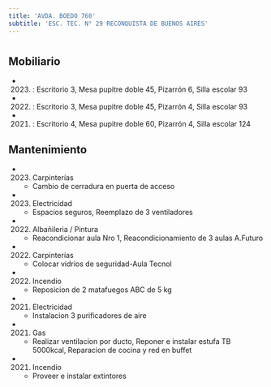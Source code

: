 ```yaml
---
title: 'AVDA. BOEDO 760'
subtitle: 'ESC. TEC. N° 29 RECONQUISTA DE BUENOS AIRES'
---
```


#


## Mobiliario

*  (2023) : Escritorio 3, Mesa pupitre doble 45, Pizarrón 6, Silla escolar 93 

*  (2022) : Escritorio 3, Mesa pupitre doble 45, Pizarrón 4, Silla escolar 93 

*  (2021) : Escritorio 4, Mesa pupitre doble 60, Pizarrón 4, Silla escolar 124 





## Mantenimiento

*  (2023) Carpinterías 
    + Cambio de cerradura en puerta de acceso

*  (2023) Electricidad 
    + Espacios seguros, Reemplazo de 3 ventiladores

*  (2022) Albañileria / Pintura 
    + Reacondicionar aula Nro 1, Reacondicionamiento de 3 aulas A.Futuro

*  (2022) Carpinterías 
    + Colocar vidrios de seguridad-Aula Tecnol

*  (2022) Incendio 
    + Reposicion de 2 matafuegos ABC de 5 kg

*  (2021) Electricidad 
    + Instalacion 3 purificadores de aire

*  (2021) Gas 
    + Realizar ventilacion por ducto, Reponer e instalar estufa TB 5000kcal, Reparacion de cocina y red en buffet

*  (2021) Incendio 
    + Proveer e instalar extintores




